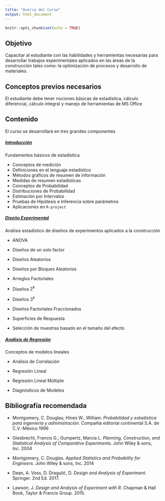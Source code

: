 ```yaml
---
title: "Acerca del Curso"
output: html_document
---
```


```r
knitr::opts_chunk$set(echo = TRUE)
```

## Objetivo

Capacitar al estudiante con las habilidades y herramientas necesarias para desarrollar trabajos experimentales aplicados en las áreas de la construcción tales como: la optimización de procesos y desarrollo de materiales. 

## Conceptos previos necesarios

El estudiante debe tener nociones básicas de estadística, cálculo diferencial, cálculo integral y manejo de herramientas de MS Office

## Contenido

El curso se desarrollará en tres grandes componentes

<div class="panel-group">
 <div class="panel panel-success">
  <div class="panel-heading">
   <h5 class="panel-title">
    <a data-toggle="collapse" href="#c1">Introducción</a>
   </h5>
  </div>
  <div id="c1" class="panel-collapse collapse">
   <div class="panel-body">
Fundamentos básicos de estadística

- Conceptos de medición
- Definiciones en el lenguaje estadístico
- Métodos gráficos de resumen de información
- Medidas de resumen estadísticas
- Conceptos de Probabilidad
- Distribuciones de Probabilidad
- Estimación por Intervalos
- Pruebas de Hipótesis e Inferencia sobre parámetros
- Aplicaciones en `R-project`
   </div>
   </div>
  </div>
</div>

<div class="panel-group">
 <div class="panel panel-success">
  <div class="panel-heading">
   <h5 class="panel-title">
    <a data-toggle="collapse" href="#c2">Diseño Experimental</a>
   </h5>
  </div>
  <div id="c2" class="panel-collapse collapse">
   <div class="panel-body">
Análisis estadístico de diseños de experimentos aplicados a la construcción

- ANOVA
- Diseños de un solo factor
- Diseños Aleatorios
- Diseños por Bloques Aleatorios
- Arreglos Factoriales
- Diseños $2^k$
- Diseños $3^k$
- Diseños Factoriales Fraccionados
- Superficies de Respuesta
- Selección de muestras basado en el tamaño del efecto

   </div>
   </div>
  </div>
</div>

<div class="panel-group">
 <div class="panel panel-success">
  <div class="panel-heading">
   <h5 class="panel-title">
    <a data-toggle="collapse" href="#c3">Análisis de Regresión</a>
   </h5>
  </div>
  <div id="c3" class="panel-collapse collapse">
   <div class="panel-body">
Conceptos de modelos lineales

- Análisis de Correlación
- Regresión Lineal
- Regresión Lineal Múltiple
- Diagnósticos de Modelos

   </div>
   </div>
  </div>
</div>

## Bibliografía recomendada

- Montgomery, C. Douglas; Hines W., William. *Probabilidad y estadística para ingeniería y administración*.	Compañía editorial continental S.A. de C.V.-México	1996

- Giesbrecht, Francis G.; Gumpertz, Marcia L.	*Planning, Construction, and Statistical Analysis of Comparative Experiments*.	John Wiley & sons, Inc.	2004

- Montgomery, C. Douglas. *Applied Statistics and Probability for Engineers*. John Wiley & sons, Inc.	2014

- Dean, A. Voss, D. Draguli&#263;, D. *Design and Analysis of Experiment*. Springer. 2nd Ed. 2017.

- Lawson, J. *Design and Analysis of Experiment with R*. Chapman & Hall Book, Taylor & Francis Group. 2015.
